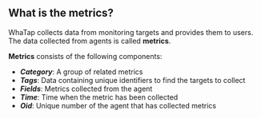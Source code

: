 ## What is the metrics?

WhaTap collects data from monitoring targets and provides them to users. The data collected from agents is called **metrics**. 

<ProdImg img='metrics_overview-db.png' alt=''/>

**Metrics** consists of the following components:

-   **_Category_**: A group of related metrics
-   **_Tags_**: Data containing unique identifiers to find the targets to collect
-   **_Fields_**: Metrics collected from the agent
-   **_Time_**: Time when the metric has been collected
-   **_Oid_**: Unique number of the agent that has collected metrics
